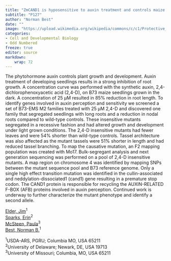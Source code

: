 ```yaml
---
title: "ZmCAND1 is hyposensitive to auxin treatment and controls maize growth and development"
subtitle: "P127"
author: "Norman Best"
date: ""
image: "https://upload.wikimedia.org/wikipedia/commons/c/c1/Protective_Coleoptile_Tip_in_Zea_Mays_Embryo_%2847691344541%29.jpg"
categories: 
- Cell and Developmental Biology
- Odd Numbered
freeze: true
editor: source
markdown: 
    wrap: 72
---
```


The phytohormone auxin controls plant growth and development. Auxin treatment of developing seedlings results in a strong inhibition of root growth. A concentration curve was performed with the synthetic auxin, 2,4-dichlorophenoxyacetic acid (2,4-D), on B73 maize seedlings grown in the dark. A concentration of 25 µM resulted in 85% reduction in root length. To identify genes involved in auxin perception and sensitivity we screened a set of B73-EMS M2 families treated with 25 µM 2,4-D and discovered one family that segregated seedlings with long roots and a reduction in nodal roots compared to wild-type controls. These insensitive mutants segregated in a recessive fashion and had altered growth and development under light grown conditions. The 2,4-D insensitive mutants had fewer leaves and were 54% shorter than wild-type controls. Tassel architecture was also affected as the mutant tassels were 51% shorter in length and had reduced tassel branching. To map the causative mutation, an F2 mapping population was created with Mo17. Bulk-segregant analysis and next generation sequencing was performed on a pool of 2,4-D insensitive mutants. A map region on chromosome 4 was identified by mapping SNPs between the mutant sequence pool and B73 reference genome. Only a single high effect transition mutation was identified in the cullin-associated and neddylation-dissociated1 (cand1) gene resulting in a premature stop codon. The CAND1 protein is responsible for recycling the AUXIN-RELATED F-BOX (AFB) proteins involved in auxin perception. Continued work is underway to further characterize the mutant phenotype and identify a second allele.

<a href='mailto:jim.elder@usda.gov'>Elder, Jim</a><sup>1</sup><br><a href='mailto:esparks@udel.edu'>Sparks, Erin</a><sup>2</sup><br><a href='mailto:mcsteenp@missour.edu'>McSteen, Paula</a><sup>3</sup><br><a href='mailto:norman.best@usda.gov'>Best, Norman B.</a><sup>1</sup><br>

<sup>1</sup>USDA-ARS, PGRU; Columbia MO, USA 65211<br><sup>2</sup>University of Delaware; Newark, DE, USA 19713<br><sup>3</sup>University of Missouri; Columbia, MO, USA 65211<br>